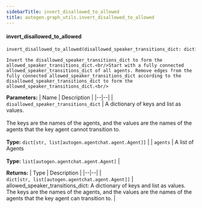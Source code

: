 ```yaml
---
sidebarTitle: invert_disallowed_to_allowed
title: autogen.graph_utils.invert_disallowed_to_allowed
---
```


<code class="doc-symbol doc-symbol-heading doc-symbol-function"></code>
#### invert_disallowed_to_allowed

```python
invert_disallowed_to_allowed(disallowed_speaker_transitions_dict: dict[str, list[autogen.agentchat.agent.Agent]], agents: list[autogen.agentchat.agent.Agent]) -> dict[str, list[autogen.agentchat.agent.Agent]]
```

    Invert the disallowed_speaker_transitions_dict to form the allowed_speaker_transitions_dict.<br/>Start with a fully connected allowed_speaker_transitions_dict of all agents. Remove edges from the fully connected allowed_speaker_transitions_dict according to the disallowed_speaker_transitions_dict to form the allowed_speaker_transitions_dict.<br/>

<b>Parameters:</b>
| Name | Description |
|--|--|
| `disallowed_speaker_transitions_dict` | A dictionary of keys and list as values.<br/><br/>The keys are the names of the agents, and the values are the names of the agents that the key agent cannot transition to.<br/><br/>**Type:** `dict[str, list[autogen.agentchat.agent.Agent]]` |
| `agents` | A list of Agents<br/><br/>**Type:** `list[autogen.agentchat.agent.Agent]` |

<b>Returns:</b>
| Type | Description |
|--|--|
| `dict[str, list[autogen.agentchat.agent.Agent]]` | allowed_speaker_transitions_dict: A dictionary of keys and list as values. The keys are the names of the agents, and the values are the names of the agents that the key agent can transition to. |

<br />